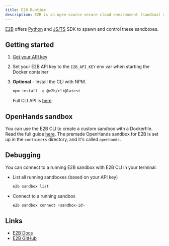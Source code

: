 ```yaml
---
title: E2B Runtime
description: E2B is an open-source secure cloud environment (sandbox) made for running AI-generated code and agents.
---
```


[E2B](https://e2b.dev) offers [Python](https://pypi.org/project/e2b/) and [JS/TS](https://www.npmjs.com/package/e2b)
SDK to spawn and control these sandboxes.

## Getting started

1. [Get your API key](https://e2b.dev/docs/getting-started/api-key)

1. Set your E2B API key to the `E2B_API_KEY` env var when starting the Docker container

1. **Optional** - Install the CLI with NPM.
    ```sh
    npm install -g @e2b/cli@latest
    ```
    Full CLI API is [here](https://e2b.dev/docs/cli/installation).

## OpenHands sandbox

You can use the E2B CLI to create a custom sandbox with a Dockerfile. Read the full guide
[here](https://e2b.dev/docs/guide/custom-sandbox). The premade OpenHands sandbox for E2B is set up in the `containers`
directory, and it's called `openhands`.

## Debugging

You can connect to a running E2B sandbox with E2B CLI in your terminal.

- List all running sandboxes (based on your API key)
    ```sh
    e2b sandbox list
    ```

- Connect to a running sandbox
    ```sh
    e2b sandbox connect <sandbox-id>
    ```

## Links

- [E2B Docs](https://e2b.dev/docs)
- [E2B GitHub](https://github.com/e2b-dev/e2b)

